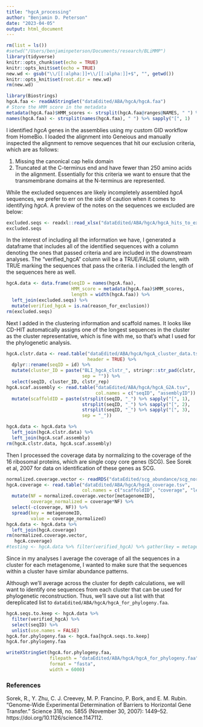```yaml
---
title: "hgcA_processing"
author: "Benjamin D. Peterson"
date: "2023-04-05"
output: html_document
---
```


```r
rm(list = ls())
#setwd("/Users/benjaminpeterson/Documents/research/BLiMMP")
library(tidyverse)
knitr::opts_chunk$set(echo = TRUE)
knitr::opts_knit$set(echo = TRUE)
new.wd <- gsub("\\/[[:alpha:]]+\\/[[:alpha:]]+$", "", getwd())
knitr::opts_knit$set(root.dir = new.wd)
rm(new.wd)
```

```r
library(Biostrings)
hgcA.faa <- readAAStringSet("dataEdited/ABA/hgcA/hgcA.faa")
# Store the HMM score in the metadata
metadata(hgcA.faa)$HMM_scores <- strsplit(hgcA.faa@ranges@NAMES, " ") %>% sapply("[", 2) %>% data.frame()
names(hgcA.faa) <- strsplit(names(hgcA.faa), " ") %>% sapply("[", 1)
```

I identified *hgcA* genes in the assemblies using my custom GID workflow from HomeBio. I loaded the alignment into Geneious and manually inspected the alignment to remove sequences that hit our exclusion criteria, which are as follows:

1. Missing the canonical cap helix domain
2. Truncated at the C-terminus end and have fewer than 250 amino acids in the alignment. Essentially for this criteria we want to ensure that the transmembrane domains at the N-terminus are represented. 

While the excluded sequences are likely incompletely assembled *hgcA* sequences, we prefer to err on the side of caution when it comes to identifying *hgcA*. A preview of the notes on the sequences we excluded are below:

```r
excluded.seqs <- readxl::read_xlsx("dataEdited/ABA/hgcA/hgcA_hits_to_exclude.xlsx")
excluded.seqs

```

In the interest of including all the information we have, I generated a dataframe that includes all of the identified sequences with a column denoting the ones that passed criteria and are included in the downstream analyses. The "verified_hgcA" column will be a TRUE/FALSE column, with TRUE marking the sequences that pass the criteria. I included the length of the sequences here as well.


```r
hgcA.data <- data.frame(seqID = names(hgcA.faa),
                        HMM_score = metadata(hgcA.faa)$HMM_scores,
                        length = width(hgcA.faa)) %>%
  left_join(excluded.seqs) %>%
  mutate(verified_hgcA = is.na(reason_for_exclusion))
rm(excluded.seqs)
```


Next I added in the clustering information and scaffold names. It looks like CD-HIT automatically assigns one of the longest sequences in the cluster as the cluster representative, which is fine with me, so that's what I used for the phylogenetic analysis. 

```r
hgcA.clstr.data <- read.table("dataEdited/ABA/hgcA/hgcA_cluster_data.tsv",
                              header = TRUE) %>%
  dplyr::rename(seqID = id) %>%
  mutate(cluster_ID = paste("BLI_hgcA_clstr_", stringr::str_pad(clstr, width = 4, side = "left", pad = 0),
                            sep = "")) %>%
  select(seqID, cluster_ID, clstr_rep)
hgcA.scaf.assembly <- read.table("dataEdited/ABA/hgcA/hgcA_G2A.tsv",
                                 col.names = c("seqID", "assemblyID")) %>%
  mutate(scaffoldID = paste(strsplit(seqID, "_") %>% sapply("[", 1),
                            strsplit(seqID, "_") %>% sapply("[", 2),
                            strsplit(seqID, "_") %>% sapply("[", 3),
                            sep = "_"))

hgcA.data <- hgcA.data %>%
  left_join(hgcA.clstr.data) %>%
  left_join(hgcA.scaf.assembly)
rm(hgcA.clstr.data, hgcA.scaf.assembly)
```

Then I processed the coverage data by normalizing to the coverage of the 16 ribosomal proteins, which are single copy core genes (SCG). See Sorek et al, 2007 for data on identification of these genes as SCG.

```r
normalized.coverage.vector <- readRDS("dataEdited/scg_abundance/scg_normalization_vector.rds")
hgcA.coverage <- read.table("dataEdited/ABA/hgcA/hgcA_coverage.tsv",
                            col.names = c("scaffoldID", "coverage", "length_of_scaffold", "metagenomeID")) %>%
  mutate(NF = normalized.coverage.vector[metagenomeID],
         coverage_normalized = coverage*NF) %>%
  select(-c(coverage, NF)) %>%
  spread(key = metagenomeID,
         value = coverage_normalized)
hgcA.data <- hgcA.data %>%
  left_join(hgcA.coverage)
rm(normalized.coverage.vector,
   hgcA.coverage)
#testing <- hgcA.data %>% filter(verified_hgcA) %>% gather(key = metagenomeID, value = coverage, -c(1:10)) %>% group_by(cluster_ID, metagenomeID) %>% summarise(coverage = mean(coverage)) %>% ungroup() %>% group_by(metagenomeID) %>% summarise(coverage = sum(coverage)) %>%left_join(read.csv("metadata/metagenome_metadata.csv"))

```


Since in my analyses I average the coverage of all the sequences in a cluster for each metagenome, I wanted to make sure that the sequences within a cluster have similar abundance patterns. 



Although we'll average across the cluster for depth calculations, we will want to identify one sequences from each cluster that can be used for phylogenetic reconstruction. Thus, we'll save out a list with that dereplicated list to `dataEdited/ABA/hgcA/hgcA_for_phylogeny.faa`.
```r
hgcA.seqs.to.keep <- hgcA.data %>%
  filter(verified_hgcA) %>%
  select(seqID) %>%
  unlist(use.names = FALSE)
hgcA.for.phylogeny.faa <- hgcA.faa[hgcA.seqs.to.keep]
hgcA.for.phylogeny.faa

writeXStringSet(hgcA.for.phylogeny.faa,
                filepath = "dataEdited/ABA/hgcA/hgcA_for_phylogeny.faa",
                format = "fasta",
                width = 6000)
```


<!-- ```{r abundance} -->
<!-- hgcA.cov <- read.table("dataEdited/ABA/hgcA/hgcA_coverage", -->
<!--                        sep = '\t', -->
<!--                        col.names = c("scaffoldID", "coverage", "length", "metagenomeID")) -->
<!-- ``` -->


### References

Sorek, R., Y. Zhu, C. J. Creevey, M. P. Francino, P. Bork, and E. M. Rubin. “Genome-Wide Experimental Determination of Barriers to Horizontal Gene Transfer.” Science 318, no. 5855 (November 30, 2007): 1449–52. https://doi.org/10.1126/science.1147112.
